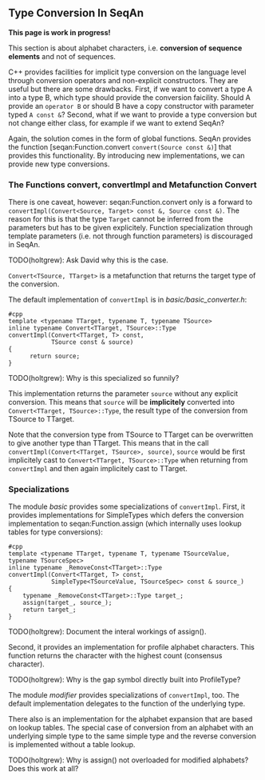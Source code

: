 
== Type Conversion In SeqAn ==

'''This page is work in progress! '''

This section is about alphabet characters, i.e. '''conversion of sequence elements''' and not of sequences.

C++ provides facilities for implicit type conversion on the language level through conversion operators and non-explicit constructors.
They are useful but there are some drawbacks.
First, if we want to convert a type A into a type B, which type should provide the conversion faicility.
Should A provide an <tt>operator B</tt> or should B have a copy constructor with parameter typed <tt>A const &</tt>?
Second, what if we want to provide a type conversion but not change either class, for example if we want to extend SeqAn?

Again, the solution comes in the form of global functions.
SeqAn provides the function [seqan:Function.convert <tt>convert<Target>(Source const &)</tt>] that provides this functionality.
By introducing new implementations, we can provide new type conversions.

=== The Functions convert, convertImpl and Metafunction Convert ===

There is one caveat, however:
seqan:Function.convert only is a forward to <tt>convertImpl(Convert<Source, Target> const &, Source const &)</tt>.
The reason for this is that the type <tt>Target</tt> cannot be inferred from the parameters but has to be given explicitely.
Function specialization through template parameters (i.e. not through function parameters) is discouraged in SeqAn.

TODO(holtgrew): Ask David why this is the case.

<tt>Convert<TSource, TTarget></tt> is a metafunction that returns the target type of the conversion.

The default implementation of <tt>convertImpl</tt> is in ''basic/basic_converter.h'':

<pre>
#cpp
template <typename TTarget, typename T, typename TSource>
inline typename Convert<TTarget, TSource>::Type
convertImpl(Convert<TTarget, T> const,
            TSource const & source)
{
	  return source;
}
</pre>

TODO(holtgrew): Why is this specialized so funnily?

This implementation returns the parameter <tt>source</tt> without any explicit conversion.
This means that <tt>source</tt> will be '''implicitely''' converted into <tt>Convert<TTarget, TSource>::Type</tt>, the result type of the conversion from TSource to TTarget.

Note that the conversion type from TSource to TTarget can be overwritten to give another type than TTarget.
This means that in the call <tt>convertImpl(Convert<TTarget, TSource>, source)</tt>, <tt>source</tt> would be first implicitely cast to <tt>Convert<TTarget, TSource>::Type</tt> when returning from <tt>convertImpl</tt> and then again implicitely cast to TTarget.

=== Specializations ===

The module ''basic'' provides some specializations of <tt>convertImpl</tt>.
First, it provides implementations for SimpleTypes which defers the conversion implementation to seqan:Function.assign (which internally uses lookup tables for type conversions):

<pre>
#cpp
template <typename TTarget, typename T, typename TSourceValue, typename TSourceSpec>
inline typename _RemoveConst<TTarget>::Type
convertImpl(Convert<TTarget, T> const,
            SimpleType<TSourceValue, TSourceSpec> const & source_)
{
	typename _RemoveConst<TTarget>::Type target_;
	assign(target_, source_);
	return target_;
}
</pre>

TODO(holtgrew): Document the interal workings of assign().

Second, it provides an implementation for profile alphabet characters.
This function returns the character with the highest count (consensus character).

TODO(holtgrew): Why is the gap symbol directly built into ProfileType?

The module ''modifier'' provides specializations of <tt>convertImpl</tt>, too.
The default implementation delegates to the function of the underlying type.

There also is an implementation for the alphabet expansion that are based on lookup tables.
The special case of conversion from an alphabet with an underlying simple type to the same simple type and the reverse conversion is implemented without a table lookup.

TODO(holtgrew): Why is assign() not overloaded for modified alphabets? Does this work at all?



{{TracNotice|{{PAGENAME}}}}